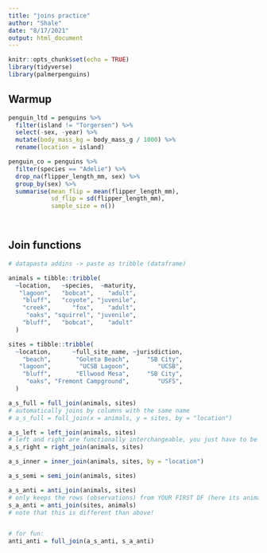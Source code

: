 ```yaml
---
title: "joins practice"
author: "Shale"
date: "8/17/2021"
output: html_document
---
```


```r
knitr::opts_chunk$set(echo = TRUE)
library(tidyverse)
library(palmerpenguins)
```

## Warmup

```r
penguin_ltd = penguins %>% 
  filter(island != "Torgersen") %>% 
  select(-sex, -year) %>% 
  mutate(body_mass_kg = body_mass_g / 1000) %>% 
  rename(location = island)

penguin_co = penguins %>% 
  filter(species == "Adelie") %>% 
  drop_na(flipper_length_mm, sex) %>% 
  group_by(sex) %>% 
  summarise(mean_flip = mean(flipper_length_mm),
            sd_flip = sd(flipper_length_mm),
            sample_size = n())

  
```

## Join functions

```r
# datapasta addins -> paste as tribble (dataframe)

animals = tibble::tribble(
  ~location,   ~species,  ~maturity,
   "lagoon",   "bobcat",    "adult",
    "bluff",   "coyote", "juvenile",
    "creek",      "fox",    "adult",
     "oaks", "squirrel", "juvenile",
    "bluff",   "bobcat",    "adult"
  )

sites = tibble::tribble(
  ~location,      ~full_site_name, ~jurisdiction,
    "beach",       "Goleta Beach",     "SB City",
   "lagoon",        "UCSB Lagoon",        "UCSB",
    "bluff",       "Ellwood Mesa",     "SB City",
     "oaks", "Fremont Campground",        "USFS",
  )

```

```r
a_s_full = full_join(animals, sites)
# automatically joins by columns with the same name
# a_s_full = full_join(x = animals, y = sites, by = "location")

a_s_left = left_join(animals, sites)
# left and right are functionally interchangeable, you just have to be sure which df you are inputting as x vs y.
a_s_right = right_join(animals, sites)

a_s_inner = inner_join(animals, sites, by = "location")
```

```r
a_s_semi = semi_join(animals, sites)

a_s_anti = anti_join(animals, sites)
# only keeps the rows (observations) from YOUR FIRST DF (here its animals) that don't line up (have missing values in one or the other df).
s_a_anti = anti_join(sites, animals)
# note that this is different than above!


# for fun:
anti_anti = full_join(a_s_anti, s_a_anti)

```







